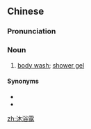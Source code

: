 ==Chinese==
{{zh-forms|type=21}}

===Pronunciation===
{{zh-pron
|m=mùyùlù
|c=muk6 juk6 lou6
|ma=zh-cmn-沐浴露.ogg
|cat=n
}}

===Noun===
{{zh-noun}}

# [[body wash]]; [[shower gel]]

====Synonyms====
* {{zh-l|淋浴露}}
* {{zh-l|浴液}}

[[zh:沐浴露]]